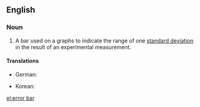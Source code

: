 {{also|errorbar}}
==English==

===Noun===
{{en-noun|head=[[error]] [[bar]]}}

# {{lb|en|sciences}} A bar used on a graphs to indicate the range of one [[standard deviation]] in the result of an experimental measurement.

====Translations====
{{trans-top|bar denoting one standard deviation}}
* German: {{t|de|Fehlerbalken|m}}
{{trans-mid}}
* Korean: {{t|ko|오차막대|tr=ochamakdae}}
{{trans-bottom}}

[[el:error bar]]